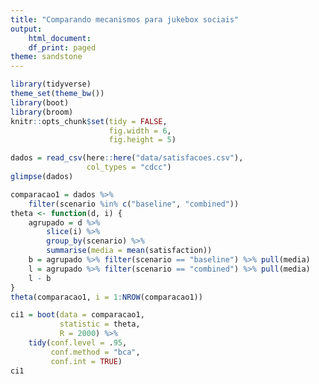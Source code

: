 ```yaml
---
title: "Comparando mecanismos para jukebox sociais"
output:
    html_document:
    df_print: paged
theme: sandstone
---
```


```r
library(tidyverse)
theme_set(theme_bw())
library(boot)
library(broom)
knitr::opts_chunk$set(tidy = FALSE,
                      fig.width = 6,
                      fig.height = 5)
```

```r
dados = read_csv(here::here("data/satisfacoes.csv"), 
                 col_types = "cdcc") 
glimpse(dados)
```


```r
comparacao1 = dados %>% 
    filter(scenario %in% c("baseline", "combined"))
theta <- function(d, i) {
    agrupado = d %>% 
        slice(i) %>% 
        group_by(scenario) %>% 
        summarise(media = mean(satisfaction))
    b = agrupado %>% filter(scenario == "baseline") %>% pull(media)
    l = agrupado %>% filter(scenario == "combined") %>% pull(media)
    l - b
}
theta(comparacao1, i = 1:NROW(comparacao1))
```

```r
ci1 = boot(data = comparacao1,
           statistic = theta,
           R = 2000) %>%
    tidy(conf.level = .95,
         conf.method = "bca",
         conf.int = TRUE)
ci1
```
